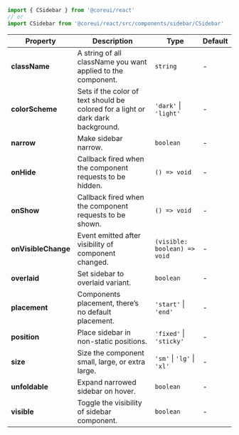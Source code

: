 
```jsx
import { CSidebar } from '@coreui/react'
// or
import CSidebar from '@coreui/react/src/components/sidebar/CSidebar'
```

| Property | Description | Type | Default |
| --- | --- | --- | --- |
| **className** | A string of all className you want applied to the component. | `string` | - |
| **colorScheme** | Sets if the color of text should be colored for a light or dark dark background. | `'dark'` \| `'light'` | - |
| **narrow** | Make sidebar narrow. | `boolean` | - |
| **onHide** | Callback fired when the component requests to be hidden. | `() => void` | - |
| **onShow** | Callback fired when the component requests to be shown. | `() => void` | - |
| **onVisibleChange** | Event emitted after visibility of component changed. | `(visible: boolean) => void` | - |
| **overlaid** | Set sidebar to overlaid variant. | `boolean` | - |
| **placement** | Components placement, there’s no default placement. | `'start'` \| `'end'` | - |
| **position** | Place sidebar in non-static positions. | `'fixed'` \| `'sticky'` | - |
| **size** | Size the component small, large, or extra large. | `'sm'` \| `'lg'` \| `'xl'` | - |
| **unfoldable** | Expand narrowed sidebar on hover. | `boolean` | - |
| **visible** | Toggle the visibility of sidebar component. | `boolean` | - |
